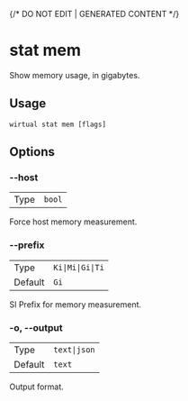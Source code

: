 {/* DO NOT EDIT | GENERATED CONTENT */}

# stat mem

Show memory usage, in gigabytes.

## Usage

```console
wirtual stat mem [flags]
```

## Options

### --host

|      |                   |
| ---- | ----------------- |
| Type | <code>bool</code> |

Force host memory measurement.

### --prefix

|         |                             |
| ------- | --------------------------- |
| Type    | <code>Ki\|Mi\|Gi\|Ti</code> |
| Default | <code>Gi</code>             |

SI Prefix for memory measurement.

### -o, --output

|         |                         |
| ------- | ----------------------- |
| Type    | <code>text\|json</code> |
| Default | <code>text</code>       |

Output format.

